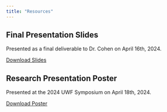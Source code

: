 ```yaml
---
title: "Resources"
---
```


## Final Presentation Slides

Presented as a final deliverable to Dr. Cohen on April 16th, 2024.

[Download Slides](./slides.html)

## Research Presentation Poster

Presented at the 2024 UWF Symposium on April 18th, 2024.

[Download Poster](./LMM.pdf)